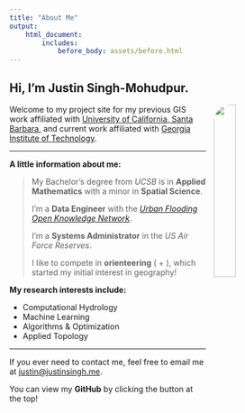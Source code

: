 ---
title: "About Me"
output:
    html_document:
        includes:
            before_body: assets/before.html
---

## Hi, I'm Justin Singh-Mohudpur.
  
<img src="img/me.png" style="width: 28%; float: right; margin: 0 0 1em 1em; border-radius:30px"/>

<div class="fs-5 lead">

Welcome to my project site for my previous GIS work affiliated with [University of California, Santa Barbara](https://geog.ucsb.edu/),
and current work affiliated with [Georgia Institute of Technology](https://www.cc.gatech.edu/).

</div>

***

**A little information about me:**

> My Bachelor's degree from *UCSB* is in **Applied Mathematics** with a minor in **Spatial Science**.
>
> I'm a **Data Engineer** with the [*Urban Flooding Open Knowledge Network*](https://ufokn.com).
>
> I'm a **Systems Administrator** in the *US Air Force Reserves*.
>
> I like to compete in **orienteering** (<i class="fas fa-map-marked-alt"></i> + <i class="fas fa-compass"></i>), which started my initial interest in geography!

**My research interests include:**

* Computational Hydrology
* Machine Learning
* Algorithms & Optimization
* Applied Topology

***

If you ever need to contact me, feel free to email me at [justin@justinsingh.me](mailto:justin@justinsingh.me).

You can view my **GitHub** by clicking the <i class="fab fa-github"></i> button at the top!
